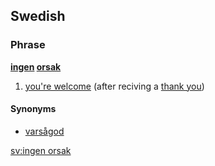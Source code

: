==Swedish==
===Phrase===
'''[[ingen]] [[orsak]]'''

#[[you're welcome]] (after reciving a [[thank you]])

====Synonyms====
*[[varsågod]]

[[sv:ingen orsak]]